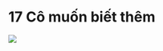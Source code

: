 # 17 Cô muốn biết thêm {-}

![](~/Library/CloudStorage/OneDrive-UW/VietMisinfoResearch/changing-tides/content-vn/changingTides-16.jpg)
